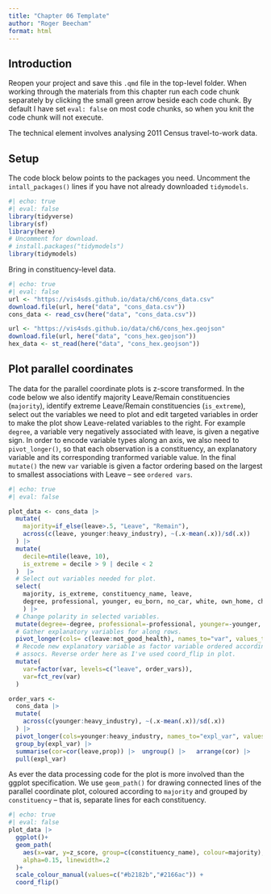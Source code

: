 ```yaml
---
title: "Chapter 06 Template"
author: "Roger Beecham"
format: html
---
```


## Introduction

Reopen your project and save this `.qmd` file in the top-level folder. When working through the materials from this chapter run each code chunk separately by clicking the small green arrow beside each code chunk. By default I have set `eval: false` on most code chunks, so when you knit the code chunk will not execute.

The technical element involves analysing 2011 Census travel-to-work data.

## Setup

The code block below points to the packages you need. Uncomment the `intall_packages()` lines if you have not already downloaded `tidymodels`.

```r
#| echo: true
#| eval: false
library(tidyverse) 
library(sf) 
library(here) 
# Uncomment for download.
# install.packages("tidymodels") 
library(tidymodels) 
```

Bring in constituency-level data. 

```r
#| echo: true
#| eval: false
url <- "https://vis4sds.github.io/data/ch6/cons_data.csv"
download.file(url, here("data", "cons_data.csv"))
cons_data <- read_csv(here("data", "cons_data.csv"))

url <- "https://vis4sds.github.io/data/ch6/cons_hex.geojson"
download.file(url, here("data", "cons_hex.geojson"))
hex_data <- st_read(here("data", "cons_hex.geojson"))
```


## Plot parallel coordinates 

The data for the parallel coordinate plots is z-score transformed. In the code below we also identify majority Leave/Remain constituencies (`majority`), identify extreme Leave/Remain constituencies (`is_extreme`), select out the variables we need to plot and edit targeted variables in order to make the plot show Leave-related variables to the right. For example `degree`, a variable very negatively associated with leave, is given a negative sign. In order to encode variable types along an axis, we also need to `pivot_longer()`, so that each observation is a constituency, an explanatory variable and its corresponding tranformed variable value.  In the final `mutate()` the new `var` variable is given a factor ordering based on the largest to smallest associations with Leave -- see `ordered vars`.

```r
#| echo: true
#| eval: false

plot_data <- cons_data |> 
  mutate(
    majority=if_else(leave>.5, "Leave", "Remain"),
    across(c(leave, younger:heavy_industry), ~(.x-mean(.x))/sd(.x))
  ) |> 
  mutate(
    decile=ntile(leave, 10),
    is_extreme = decile > 9 | decile < 2
  )  |> 
  # Select out variables needed for plot.
  select(
    majority, is_extreme, constituency_name, leave, 
    degree, professional, younger, eu_born, no_car, white, own_home, christian, not_good_health, heavy_industry
    ) |>  
  # Change polarity in selected variables.
  mutate(degree=-degree, professional=-professional, younger=-younger, eu_born=-eu_born, no_car=-no_car) |>  
  # Gather explanatory variables for along rows.
  pivot_longer(cols= c(leave:not_good_health), names_to="var", values_to="z_score") |> 
  # Recode new explanatory variable as factor variable ordered according to known
  # assocs. Reverse order here as I've used coord_flip in plot.
  mutate(
    var=factor(var, levels=c("leave", order_vars)),
    var=fct_rev(var)
  ) 

order_vars <- 
  cons_data |>
  mutate(
    across(c(younger:heavy_industry), ~(.x-mean(.x))/sd(.x))
  ) |> 
  pivot_longer(cols=younger:heavy_industry, names_to="expl_var", values_to="prop") |> 
  group_by(expl_var) |>  
  summarise(cor=cor(leave,prop)) |>  ungroup() |>   arrange(cor) |>  
  pull(expl_var)

```

As ever the data processing code for the plot is more involved than the ggplot specification. We use `geom_path()` for drawing connected lines of the parallel coordinate plot, coloured according to `majority` and grouped by `constituency` -- that is, separate lines for each constituency.

```r
#| echo: true
#| eval: false
plot_data |>  
  ggplot()+
  geom_path(
    aes(x=var, y=z_score, group=c(constituency_name), colour=majority), 
    alpha=0.15, linewidth=.2
  )+
  scale_colour_manual(values=c("#b2182b","#2166ac")) +
  coord_flip()
```